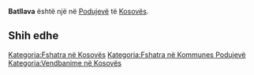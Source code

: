 {{Fshat në 
 | Emri                = Batllava
 | EmriAlt                = 
 | NAME_SHORT_FORM=      
 | NAME_GENERIC=      
 | NAME_SORT_NAME_RO=      BATLLAVA
 | FULL_NAME_RO = Batllava
 | FULL_NAME_ND_RO=Batllava
 | SORT_NAME_RG=BATLLAVA
 | FULL_NAME_RG=Batllava
 | FULL_NAME_ND_RG=Batllava
 | SRP_NAME_SHORT_FORM=      
 | SRP_NAME_GENERIC=      
 | SRP_NAME_SORT_NAME_RO=      
 | SRP_FULL_NAME_RO = 
 | SRP_FULL_NAME_ND_RO=
 | SRP_SORT_NAME_RG=
 | SRP_FULL_NAME_RG=
 | SRP_FULL_NAME_ND_RG=
 | Emri (Rasa dhanore) = 
 | Figura              = 
 | Shteti              = Kosovo
 | Komuna              = Podujevë
 | Kodi postar         = 
 | Sipërfaqja          = 

 | Popullsia           = 

 | Regj. i popullsisë  = 
 | Dend. e popullsisë  = 
 | Faqja zyrtare       = 
 <!--- Koordinatat ----> 
 | Gjerësia            = 42.835046
 | Gjatësia            = 21.237707
 | Lartësia            = 
}}
'''Batllava''' është një [[]] në [[Podujevë]] të [[Kosovës]].

<!-- == Gjeografia == -->
<!-- == Historia == -->
<!-- == Demografia == -->
== Shih edhe ==
{{Komuna Podujevë}}
{{Kosovo-Administrata-Cung}}

[[Kategoria:Fshatra në Kosovës]]
[[Kategoria:Fshatra në Kommunes Podujevë]]
[[Kategoria:Vendbanime në Kosovës]]